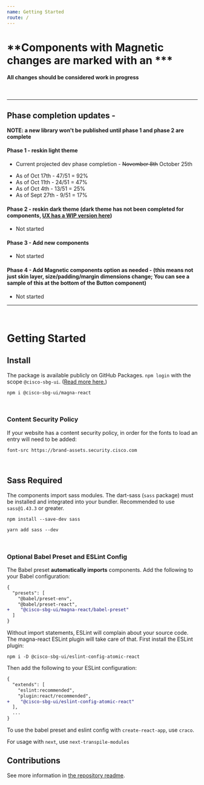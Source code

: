 ```yaml
---
name: Getting Started
route: /
---
```

# **Components with Magnetic changes are marked with an ***
#### All changes should be considered work in progress
<br />
<hr/>

## Phase completion updates -
**NOTE: a new library won't be published until phase 1 and phase 2 are complete**

#### Phase 1 - reskin light theme
 * Current projected dev phase completion - ~~November 8th~~ October 25th
 - As of Oct 17th  - 47/51 = 92%
 - As of Oct 11th  - 24/51 = 47%
 - As of Oct 4th   - 13/51 = 25%
 - As of Sept 27th - 9/51  = 17%

#### Phase 2 - reskin dark theme (dark theme has not been completed for components, [UX has a WIP version here](https://www.figma.com/file/oVZWatImEIbl1c8sjdGxi0/branch/yU3qYkj6T2kfN4XYtUkEeD/%F0%9F%A7%B2--Magnetic-Design-Library))
 - Not started

#### Phase 3 - Add new components
 - Not started

#### Phase 4 - Add Magnetic components option as needed - (this means not just skin layer, size/padding/margin dimensions change; You can see a sample of this at the bottom of the Button component)
 - Not started


<hr />
<br />

# Getting Started

## Install

The package is available publicly on GitHub Packages. `npm login` with the scope `@cisco-sbg-ui`. ([Read more here.](https://docs.github.com/en/packages/working-with-a-github-packages-registry/working-with-the-npm-registry))

`npm i @cisco-sbg-ui/magna-react`

<br />

### Content Security Policy

If your website has a content security policy, in order for the fonts to load an entry will need to be added:

`font-src https://brand-assets.security.cisco.com`

<br />

## Sass Required

The components import sass modules. The dart-sass (`sass` package) must be installed and integrated into your bundler. Recommended to use `sass@1.43.3` or greater.

```
npm install --save-dev sass

yarn add sass --dev
```

<br />

### Optional Babel Preset and ESLint Config

The Babel preset **automatically imports** components. Add the following to your Babel configuration:

```diff
{
  "presets": [
    "@babel/preset-env",
    "@babel/preset-react",
+    "@cisco-sbg-ui/magna-react/babel-preset"
  ]
}
```

Without import statements, ESLint will complain about your source code. The magna-react ESLint plugin will take care of that. First install the ESLint plugin:

`npm i -D @cisco-sbg-ui/eslint-config-atomic-react`

Then add the following to your ESLint configuration:

```diff
{
  "extends": [
    "eslint:recommended",
    "plugin:react/recommended",
+    "@cisco-sbg-ui/eslint-config-atomic-react"
  ],
  ...
}
```

To use the babel preset and eslint config with `create-react-app`, use `craco`.

For usage with `next`, use `next-transpile-modules`

## Contributions

See more information in [the repository readme](https://www.github.com/cisco-sbg-ui/magna-react#readme).
